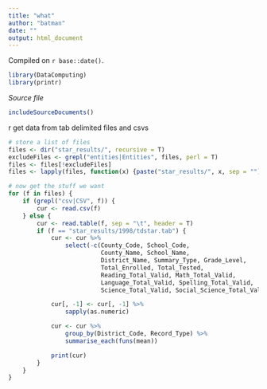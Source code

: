 ```yaml
---
title: "what"
author: "batman"
date: ""
output: html_document
---
```

<!-- leave this material as is -->
Compiled on `r base::date()`.

```r
library(DataComputing)
library(printr)
```
<!-- put your content after this line -->
*Source file* 
```r
includeSourceDocuments()
```

<!-- Don't edit the material above this line -->r
get data from tab delimited files and csvs
```r
# store a list of files
files <- dir("star_results/", recursive = T)
excludeFiles <- grepl("entities|Entities", files, perl = T)
files <- files[!excludeFiles]
files <- lapply(files, function(x) {paste("star_results/", x, sep = "")})

# now get the stuff we want
for (f in files) {
    if (grepl("csv|CSV", f)) {
        cur <- read.csv(f)
    } else {
        cur <- read.table(f, sep = "\t", header = T)
        if (f == "star_results/1998/tdstar.tab") {
            cur <- cur %>%
                select(-c(County_Code, School_Code,
                          County_Name, School_Name,
                          District_Name, Summary_Type, Grade_Level,
                          Total_Enrolled, Total_Tested,
                          Reading_Total_Valid, Math_Total_Valid,
                          Language_Total_Valid, Spelling_Total_Valid,
                          Science_Total_Valid, Social_Science_Total_Valid))

            cur[, -1] <- cur[, -1] %>%
                sapply(as.numeric)

            cur <- cur %>%
                group_by(District_Code, Record_Type) %>%
                summarise_each(funs(mean))

            print(cur)
        }
    }
}
```

<!-- html classes -->
<style>
.paddedTable td {
padding: 0px 5px 0px;
}
</style>
